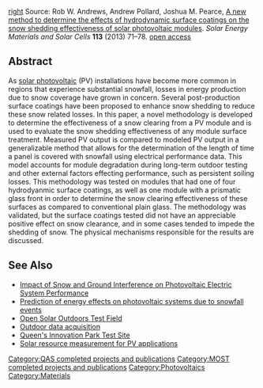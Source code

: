 {{MOST}}
{{QASpage}}


[[image:prismatic-glass.jpg|right]] Source: Rob W. Andrews, Andrew Pollard, Joshua M. Pearce, [http://dx.doi.org/10.1016/j.solmat.2013.01.032 A new method to determine the effects of hydrodynamic surface coatings on the snow shedding effectiveness of solar photovoltaic modules]. ''Solar Energy Materials and Solar Cells'' '''113''' (2013) 71–78. [http://www.academia.edu/2937014/A_new_method_to_determine_the_effects_of_hydrodynamic_surface_coatings_on_the_snow_shedding_effectiveness_of_solar_photovoltaic_modules open access]

==Abstract==
As [[solar photovoltaic]] (PV) installations have become more common in regions that experience substantial snowfall, losses in energy production due to snow coverage have grown in concern. Several post-production surface coatings have been proposed to enhance snow shedding to reduce these snow related losses. In this paper, a novel methodology is developed to determine the effectiveness of a snow clearing from a PV module and is used to evaluate the snow shedding effectiveness of any module surface treatment. Measured PV output is compared to modeled PV output in a generalizable method that allows for the determination of the length of time a panel is covered with snowfall using electrical performance data. This model accounts for module degradation during long-term outdoor testing and other external factors effecting performance, such as persistent soiling losses. This methodology was tested on modules that had one of four hydrodyanmic surface coatings, as well as one module with a prismatic glass front in order to determine the snow clearing effectiveness of these surfaces as compared to conventional plain glass. The methodology was validated, but the surface coatings tested did not have an appreciable positive effect on snow clearance, and in some cases tended to impede the shedding of snow. The physical mechanisms responsible for the results are discussed.

==See Also==

* [[Impact of Snow and Ground Interference on Photovoltaic Electric System Performance]]
* [[Prediction of energy effects on photovoltaic systems due to snowfall events]]
* [[Open Solar Outdoors Test Field]]
* [[Outdoor data acquisition]]
* [[Queen's Innovation Park Test Site]]
* [[Solar resource measurement for PV applications]]

{{Solar navbox}}


[[Category:QAS completed projects and publications]]
[[Category:MOST completed projects and publications]]
[[Category:Photovoltaics]]
[[Category:Materials]]